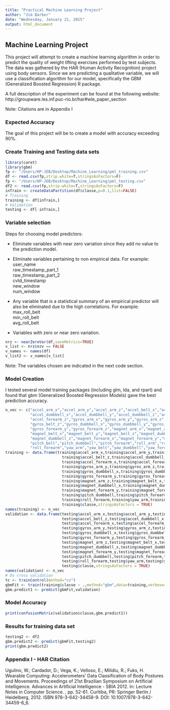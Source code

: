 ```yaml
---
title: "Practical Machine Learning Project"
author: "Jim Barker"
date: "Wednesday, January 21, 2015"
output: html_document
---
```

## Machine Learning Project

This project will attempt to create a machine learning algorithm in order to predict the quality of weight lifting exercises performed by test subjects. The data was gathered by the HAR (Human Activity Recognition) project using body sensors. Since we are predicting a 
qualitative variable, we will use a classification algorithm for our model, specifically the GBM (Generalized Boosted Regression) R package.

A full description of the experiment can be found at the following website:
  http://groupware.les.inf.puc-rio.br/har#wle_paper_section

Note: Citations are in Appendix I

### Expected Accuracy

The goal of this project will be to create a model with accuracy exceeding 90%.


### Create Training and Testing data sets

```r
library(caret)
library(gbm)
fp <- "/Users/HP-JEB/Desktop/Machine_Learning/pml_training.csv"
df <- read.csv(fp,strip.white=T,stringsAsFactors=F)
fp <- "/Users/HP-JEB/Desktop/Machine_Learning/pml_testing.csv"
df2 <- read.csv(fp,strip.white=T,stringsAsFactors=F)
inTrain <- createDataPartition(df$classe,p=0.1,list=FALSE)
# Training
training <- df[inTrain,]
# Validation
testing <- df[-inTrain,]
```

### Variable selection

Steps for choosing model predictors:

* Eliminate variables with near zero variation since they add no value to the prediction model.  

* Eliminate variables pertaining to non empirical data. For example:  
  user_name  
  raw_timestamp_part_1  
  raw_timestamp_part_2  
  cvtd_timestamp  
  new_window  
  num_window  
  
* Any variable that is a statistical summary of an empirical predictor will also be eliminated due to the high correlations. For example:  
  max_roll_belt  
  min_roll_belt  
  avg_roll_belt  

* Variables with zero or near zero variation.    

```r
nrz <- nearZeroVar(df,saveMetrics=TRUE)
v_list <- nrz$nzv == FALSE
v_names <- names(df)
v_list2 <- v_names[v_list]
```


Note: The variables chosen are indicated in the next code section.

### Model Creation

I tested several model training packages (including glm, lda, and rpart) and found that gbm (Generalized Boosted Regression Models) gave the best prediction accuracy.


```r
n_vec <- c("accel_arm_x","accel_arm_y","accel_arm_z","accel_belt_x","accel_belt_y","accel_belt_z",
           "accel_dumbbell_x","accel_dumbbell_y","accel_dumbbell_z","accel_forearm_x","accel_forearm_y",
           "accel_forearm_z","gyros_arm_x","gyros_arm_y","gyros_arm_z","gyros_belt_x","gyros_belt_y",
           "gyros_belt_z","gyros_dumbbell_x","gyros_dumbbell_y","gyros_dumbbell_z","gyros_forearm_x",
           "gyros_forearm_y","gyros_forearm_z","magnet_arm_x","magnet_arm_y","magnet_arm_z",
           "magnet_belt_x","magnet_belt_y","magnet_belt_z","magnet_dumbbell_x","magnet_dumbbell_y",
           "magnet_dumbbell_z","magnet_forearm_x","magnet_forearm_y","magnet_forearm_z","pitch_arm",
           "pitch_belt","pitch_dumbbell","pitch_forearm","roll_arm","roll_belt","roll_dumbbell",
           "roll_forearm","yaw_arm","yaw_belt","yaw_dumbbell","yaw_forearm","classe")
training <- data.frame(training$accel_arm_x,training$accel_arm_y,training$accel_arm_z,training$accel_belt_x,training$accel_belt_y,
                         training$accel_belt_z,training$accel_dumbbell_x,training$accel_dumbbell_y,training$accel_dumbbell_z,
                         training$accel_forearm_x,training$accel_forearm_y,training$accel_forearm_z,training$gyros_arm_x,
                         training$gyros_arm_y,training$gyros_arm_z,training$gyros_belt_x,training$gyros_belt_y,training$gyros_belt_z,
                         training$gyros_dumbbell_x,training$gyros_dumbbell_y,training$gyros_dumbbell_z,training$gyros_forearm_x,
                         training$gyros_forearm_y,training$gyros_forearm_z,training$magnet_arm_x,training$magnet_arm_y,
                         training$magnet_arm_z,training$magnet_belt_x,training$magnet_belt_y,training$magnet_belt_z,
                         training$magnet_dumbbell_x,training$magnet_dumbbell_y,training$magnet_dumbbell_z,training$magnet_forearm_x,
                         training$magnet_forearm_y,training$magnet_forearm_z,training$pitch_arm,training$pitch_belt,
                         training$pitch_dumbbell,training$pitch_forearm,training$roll_arm,training$roll_belt,training$roll_dumbbell,
                         training$roll_forearm,training$yaw_arm,training$yaw_belt,training$yaw_dumbbell,training$yaw_forearm,
                         training$classe,stringsAsFactors = TRUE)
names(training) <- n_vec
validation <- data.frame(testing$accel_arm_x,testing$accel_arm_y,testing$accel_arm_z,testing$accel_belt_x,testing$accel_belt_y,
                         testing$accel_belt_z,testing$accel_dumbbell_x,testing$accel_dumbbell_y,testing$accel_dumbbell_z,
                         testing$accel_forearm_x,testing$accel_forearm_y,testing$accel_forearm_z,testing$gyros_arm_x,
                         testing$gyros_arm_y,testing$gyros_arm_z,testing$gyros_belt_x,testing$gyros_belt_y,testing$gyros_belt_z,
                         testing$gyros_dumbbell_x,testing$gyros_dumbbell_y,testing$gyros_dumbbell_z,testing$gyros_forearm_x,
                         testing$gyros_forearm_y,testing$gyros_forearm_z,testing$magnet_arm_x,testing$magnet_arm_y,
                         testing$magnet_arm_z,testing$magnet_belt_x,testing$magnet_belt_y,testing$magnet_belt_z,
                         testing$magnet_dumbbell_x,testing$magnet_dumbbell_y,testing$magnet_dumbbell_z,testing$magnet_forearm_x,
                         testing$magnet_forearm_y,testing$magnet_forearm_z,testing$pitch_arm,testing$pitch_belt,
                         testing$pitch_dumbbell,testing$pitch_forearm,testing$roll_arm,testing$roll_belt,testing$roll_dumbbell,
                         testing$roll_forearm,testing$yaw_arm,testing$yaw_belt,testing$yaw_dumbbell,testing$yaw_forearm,
                         testing$classe,stringsAsFactors = TRUE)
names(validation) <- n_vec
# Do cross validation
tc <- trainControl(method="cv")
gbmFit <- train(training$classe ~ .,method="gbm",data=training,verbose=FALSE,trControl=tc)
gbm.predict1 <- predict(gbmFit,validation)
```

### Model Accuracy 

```r
print(confusionMatrix(validation$classe,gbm.predict1))
```

### Results for training data set
```r
testing2 <- df2
gbm.predict2 <- predict(gbmFit,testing2)
print(gbm.predict2)
```


### Appendix I - HAR Citation

Ugulino, W.; Cardador, D.; Vega, K.; Velloso, E.; Milidiu, R.; Fuks, H. Wearable Computing: Accelerometers' Data Classification of Body
Postures and Movements. Proceedings of 21st Brazilian Symposium on Artificial Intelligence. Advances in Artificial Intelligence - SBIA 2012.
In: Lecture Notes in Computer Science. , pp. 52-61. Curitiba, PR: Springer Berlin / Heidelberg, 2012. ISBN 978-3-642-34458-9. 
DOI: 10.1007/978-3-642-34459-6_6. 
